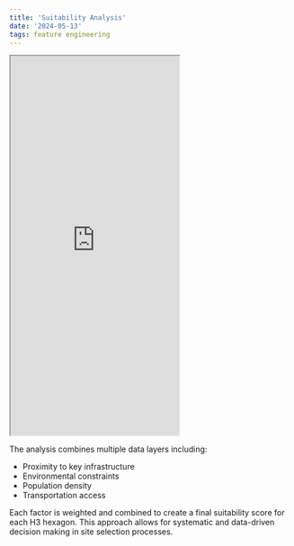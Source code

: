 ```yaml
---
title: 'Suitability Analysis'
date: '2024-05-13'
tags: feature engineering
---
```


<Iframe src="https://observablehq.com/embed/@nrabinowitz/h3-tutorial-suitability-analysis?cells=mapContainer" height="676" />

This post explores suitability analysis using H3 geospatial indexing. Suitability analysis helps us identify optimal locations based on multiple criteria and constraints.

The interactive map below demonstrates how we can use H3 hexagons to perform suitability analysis. The visualization shows different factors that influence site selection, with darker colors indicating higher suitability scores.

<iframe width="100%" height="676" frameborder="0"
  src="https://observablehq.com/embed/@nrabinowitz/h3-tutorial-suitability-analysis?cells=mapContainer"></iframe>

The analysis combines multiple data layers including:
- Proximity to key infrastructure
- Environmental constraints
- Population density
- Transportation access

Each factor is weighted and combined to create a final suitability score for each H3 hexagon. This approach allows for systematic and data-driven decision making in site selection processes.